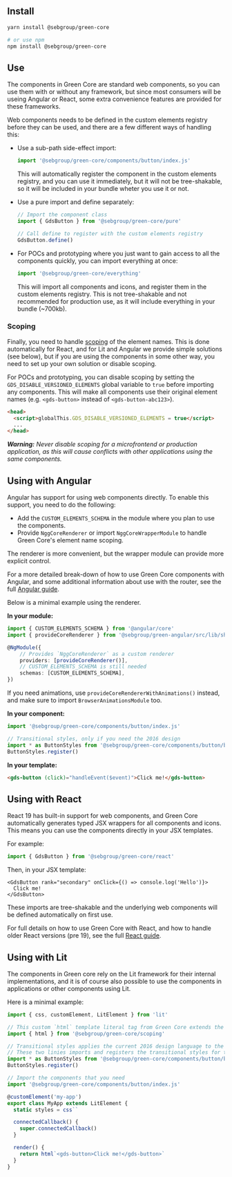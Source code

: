 
<Meta title="Get started" />

## Install

```bash
yarn install @sebgroup/green-core

# or use npm
npm install @sebgroup/green-core
```

## Use

The components in Green Core are standard web components, so you can use them with or without any framework, but since most consumers will be useing Angular or React, some extra convenience features are provided for these frameworks.

Web components needs to be defined in the custom elements registry before they can be used, and there are a few different ways of handling this:

- Use a sub-path side-effect import:
  ```ts
  import '@sebgroup/green-core/components/button/index.js'
  ```
  This will automatically register the component in the custom elements registry, and you can use it immediately, but it will not be tree-shakable, so it will be included in your bundle wheter you use it or not.

- Use a pure import and define separately:
  ```ts
  // Import the component class
  import { GdsButton } from '@sebgroup/green-core/pure'

  // Call define to register with the custom elements registry
  GdsButton.define()
  ```

- For POCs and prototyping where you just want to gain access to all the components quickly, you can import everything at once:
  ```ts
  import '@sebgroup/green-core/everything'
  ```
  This will import all components and icons, and register them in the custom elements registry. This is not tree-shakable and not recommended for production use, as it will include everything in your bundle (~700kb).

### Scoping
Finally, you need to handle [scoping](/docs/concepts-scoping--docs) of the element names. This is done automatically for React, and for Lit and Angular we provide simple solutions (see below), but if you are using the components in some other way, you need to set up your own solution or disable scoping.

For POCs and prototyping, you can disable scoping by setting the `GDS_DISABLE_VERSIONED_ELEMENTS` global variable to `true` before importing any components. This will make all components use their original element names (e.g. `<gds-button>` instead of `<gds-button-abc123>`).

```html
<head>
  <script>globalThis.GDS_DISABLE_VERSIONED_ELEMENTS = true</script>
  ...
</head>
```

***Warning:** Never disable scoping for a microfrontend or production application, as this will cause conflicts with other applications using the same components.*

## Using with Angular

Angular has support for using web components directly. To enable this support, you need to do the following:

- Add the `CUSTOM_ELEMENTS_SCHEMA` in the module where you plan to use the components.
- Provide `NggCoreRenderer` or import `NggCoreWrapperModule` to handle Green Core's element name scoping.

The renderer is more convenient, but the wrapper module can provide more explicit control.

For a more detailed break-down of how to use Green Core components with Angular, and some additional information about use with the router, see the full [Angular guide](/docs/guides-angular--docs).

Below is a minimal example using the renderer.

**In your module:**
```ts
import { CUSTOM_ELEMENTS_SCHEMA } from '@angular/core'
import { provideCoreRenderer } from '@sebgroup/green-angular/src/lib/shared'

@NgModule({
    // Provides `NggCoreRenderer` as a custom renderer
    providers: [provideCoreRenderer()],
    // CUSTOM_ELEMENTS_SCHEMA is still needed
    schemas: [CUSTOM_ELEMENTS_SCHEMA],
})
```

If you need animations, use `provideCoreRendererWithAnimations()` instead, and make sure to import `BrowserAnimationsModule` too.

**In your component:**

```ts
import '@sebgroup/green-core/components/button/index.js'

// Transitional styles, only if you need the 2016 design
import * as ButtonStyles from '@sebgroup/green-core/components/button/button.trans.styles.js'
ButtonStyles.register()
```

**In your template:**
```html
<gds-button (click)="handleEvent($event)">Click me!</gds-button>
```

## Using with React

React 19 has built-in support for web components, and Green Core automatically generates typed JSX wrappers for all components and icons. This means you can use the components directly in your JSX templates.

For example:

```ts
import { GdsButton } from '@sebgroup/green-core/react'
```

Then, in your JSX template:

```tsx
<GdsButton rank="secondary" onClick={() => console.log('Hello')}>
  Click me!
</GdsButton>
```

These imports are tree-shakable and the underlying web components will be defined automatically on first use.

For full details on how to use Green Core with React, and how to handle older React versions (pre 19), see the full [React guide](/docs/guides-react--docs).

## Using with Lit

The components in Green core rely on the Lit framework for their internal implementations, and it is of course also possible to use the components in applications or other components using Lit.

Here is a minimal example:

```ts
import { css, customElement, LitElement } from 'lit'

// This custom `html` template literal tag from Green Core extends the default `lit-html` tag to handle element version scoping.
import { html } from '@sebgroup/green-core/scoping'

// Transitional styles applies the current 2016 design language to the components
// These two linies imports and registers the transitional styles for the button component
import * as ButtonStyles from '@sebgroup/green-core/components/button/button.trans.styles.js'
ButtonStyles.register()

// Import the components that you need
import '@sebgroup/green-core/components/button/index.js'

@customElement('my-app')
export class MyApp extends LitElement {
  static styles = css``

  connectedCallback() {
    super.connectedCallback()
  }

  render() {
    return html`<gds-button>Click me!</gds-button>`
  }
}
```
